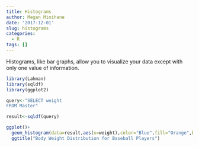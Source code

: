 ```yaml
---
title: Histograms
author: Megan Minihane
date: '2017-12-01'
slug: histograms
categories:
  - R
tags: []
---
```


Histograms, like bar graphs, allow you to visualize your data except with only one value of information.
```r
library(Lahman)
library(sqldf)
library(ggplot2)

query<-"SELECT weight
FROM Master"

result<-sqldf(query)

ggplot()+
  geom_histogram(data=result,aes(x=weight),color="Blue",fill="Orange",bins=50)+
  ggtitle("Body Weight Distribution for Baseball Players")

```
